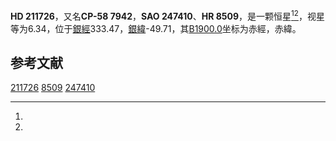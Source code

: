 {{Starbox begin
| name = HD 211726
}}
{{Starbox observe
| epoch = [[J2000.0|J2000.0]]
| constell = {{星座名待查}}<ref name=SIMBAD>{{cite web
 | url=http://simbad.u-strasbg.fr/simbad/sim-id?Ident=HR+8509
 | title=Pulsating variable Star
 | publisher=Centre de Données astronomiques de Strasbourg
 | work=SIMBAD
 | accessdate=2012-07-13
 | archive-date=2016-03-16
 | archive-url=https://web.archive.org/web/20160316215629/http://simbad.u-strasbg.fr/simbad/sim-id?Ident=HR%208509
 | dead-url=no
 }}</ref><ref name=DATA>{{cite web
 | url=http://vizier.u-strasbg.fr/viz-bin/VizieR-5?-out.add=.&-source=5050&-corr=PK=HR&-out.max=9999&HR=8509
 | title=VizieR Detailed Page
 | accessdate=2012-07-13
 | archive-date=2019-02-16
 | archive-url=https://web.archive.org/web/20190216101636/http://vizier.u-strasbg.fr/viz-bin/VizieR-5?-out.add=.&-source=5050&-corr=PK=HR&-out.max=9999&HR=8509
 | dead-url=no
 }}</ref>
| 星官 = 
| ra = {{RA|22|20|36.2}}<ref name=SIMBAD /><ref name=DATA />
| dec = {{DEC|-57|30|36}}<ref name=SIMBAD /><ref name=DATA />
| appmag_v = 6.34<ref name=SIMBAD /><ref name=DATA />
}}
{{Starbox character
| class = K3-4III<ref name=SIMBAD /><ref name=DATA />
| b-v = 1.37<ref name=SIMBAD /><ref name=DATA />
| u-b = 1.71<ref name=SIMBAD /><ref name=DATA />
| r-i = <ref name=SIMBAD /><ref name=DATA />
| variable = 
}}
{{Starbox astrometry
| radial_v = 1.71
| prop_mo_ra = -34
| parallax = 
| p_error = 
}}
{{Starbox catalog
| names =CP-58 7942，[[SAO星表|SAO]] 247410，[[HD星表|HD]] 211726，[[HR星表|HR]] 8509}}
{{Starbox reference |Simbad=HR+8509}}
{{Starbox end}}

'''HD 211726'''，又名'''CP-58 7942'''，'''SAO 247410'''、'''HR 8509'''，是一颗恒星<ref name=SIMBAD /><ref name=DATA />，视星等为6.34，位于[[銀道座標系|銀經]]333.47，[[銀道座標系|銀緯]]-49.71，其[[B1900.0|B1900.0]]坐标为赤經{{RA|22|13|56.7}}，赤緯{{DEC|-58|-49.71|41}}。

== 参考文献 ==
{{reflist}}

{{star-stub}}

[[Category:HD和HDE天體|211726]]
[[Category:HR天體|8509]]
[[Category:SAO天體|247410]]